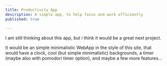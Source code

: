 ```yaml
---
title: Productivity App
description: A simple app, to help focus and work efficiently
published: true
  
---
```


I am still thinking about this app, 
but i think it would be a great next project.

It would be an simple minimalistic WebApp in the style of this site,
that would have a clock, cool (but simple minimalistic) backgrounds, a timer (maybe also with pomodori timer option),
and maybe a few more features...